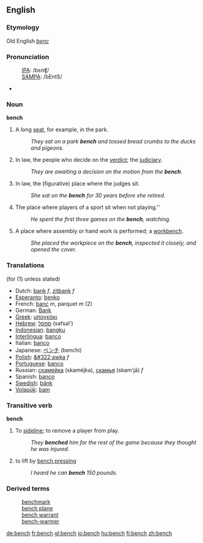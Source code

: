 ==English==
===Etymology===
Old English ''[[benc]]''
===Pronunciation===
:[[International Phonetic Alphabet|IPA]]: /bɛnʧ/ 
:[[SAMPA]]: /bEntS/
*{{audio|en-us-bench.ogg|Audio (US)}}

===Noun===
'''bench'''
# A long [[seat]], for example, in the park.
#:''They sat on a park '''bench''' and tossed bread crumbs to the ducks and pigeons.''
# In law, the people who decide on the [[verdict]]; the [[judiciary]].
#:''They are awaiting a decision on the motion from the '''bench'''.''
# In law, the (figurative) place where the judges sit.  
#:''She sat on the '''bench''' for 30 years before she retired.''
#The place where players of a sport sit when not playing.''
#:''He spent the first three games on the '''bench''', watching.''
#A place where assembly or hand work is performed; a [[workbench]].
#:''She placed the workpiece on the '''bench''', inspected it closely, and opened the cover.''

===Translations===
(for (1) unless stated)
*Dutch: [[bank]] ''f'', [[zitbank]] ''f''
*[[Esperanto]]: [[benko]]
*French: [[banc]] ''m'', parquet ''m'' (2)
*German: [[Bank]] 
*[[Greek]]: [[μπαγκάκι]]
*[[Hebrew]]: [[ספסל]] (safsal')
*[[Indonesian]]: [[bangku]] 
*[[Interlingua]]: [[banco]] 
*Italian: [[banco]] 
*Japanese: [[ベンチ]] (benchi) 
*[[Polish]]: [[&#322;awka]] ''f''
*[[Portuguese]]: [[banco]] 
*Russian: [[скамейка]] (skaméjka), [[скамья]] (skam'já) ''f''
*Spanish: [[banco]]
*[[Swedish]]: [[bänk]]
*[[Volapük]]: [[bam]]

===Transitive verb===
'''bench'''
#To [[sideline]]; to remove a player from play.
#:''They '''benched''' him for the rest of the game because they thought he was injured.''
#to lift by [[bench press]]ing
#:''I heard he can '''bench''' 150 pounds.''


===Derived terms===
:[[benchmark]]
:[[bench plane]]
:[[bench warrant]]
:[[bench-warmer]]

[[de:bench]]
[[fr:bench]]
[[gl:bench]]
[[io:bench]]
[[hu:bench]]
[[fi:bench]]
[[zh:bench]]